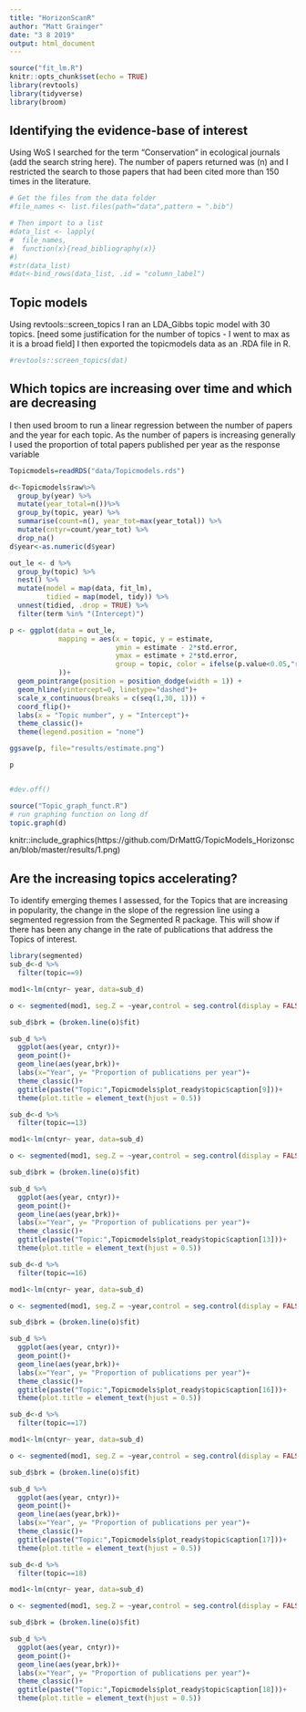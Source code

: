 ```yaml
---
title: "HorizonScanR"
author: "Matt Grainger"
date: "3 8 2019"
output: html_document
---
```


```r
source("fit_lm.R")
knitr::opts_chunk$set(echo = TRUE)
library(revtools)
library(tidyverse)
library(broom)
```

## Identifying the evidence-base of interest

Using WoS I searched for the term "Conservation" in ecological journals (add the search string here). The number of papers returned was (n) and I restricted the search to those papers that had been cited more than 150 times in the literature.


```r
# Get the files from the data folder
#file_names <- list.files(path="data",pattern = ".bib")

# Then import to a list
#data_list <- lapply(
#  file_names,
#  function(x){read_bibliography(x)}
#)
#str(data_list)
#dat<-bind_rows(data_list, .id = "column_label")
```

## Topic models
Using revtools::screen_topics I ran an LDA_Gibbs topic model with 30 topics. [need some justification for the number of topics - I went to max as it is a broad field] I then exported the topicmodels data as an .RDA file in R.  

```r
#revtools::screen_topics(dat)
```

## Which topics are increasing over time and which are decreasing

I then used broom to run a linear regression between the number of papers and the year for each topic. As the number of papers is increasing generally I used the proportion of total papers published per year as the response variable

```r
Topicmodels=readRDS("data/Topicmodels.rds")

d<-Topicmodels$raw%>% 
  group_by(year) %>% 
  mutate(year_total=n())%>% 
  group_by(topic, year) %>% 
  summarise(count=n(), year_tot=max(year_total)) %>% 
  mutate(cntyr=count/year_tot) %>% 
  drop_na()
d$year<-as.numeric(d$year)

out_le <- d %>%
  group_by(topic) %>%
  nest() %>% 
  mutate(model = map(data, fit_lm),
         tidied = map(model, tidy)) %>%
  unnest(tidied, .drop = TRUE) %>%
  filter(term %in% "(Intercept)")

```


```r
p <- ggplot(data = out_le,
            mapping = aes(x = topic, y = estimate,
                          ymin = estimate - 2*std.error,
                          ymax = estimate + 2*std.error,
                          group = topic, color = ifelse(p.value<0.05,"red", "blue"),
            ))+ 
  geom_pointrange(position = position_dodge(width = 1)) +
  geom_hline(yintercept=0, linetype="dashed")+
  scale_x_continuous(breaks = c(seq(1,30, 1))) + 
  coord_flip()+
  labs(x = "Topic number", y = "Intercept")+
  theme_classic()+
  theme(legend.position = "none")

ggsave(p, file="results/estimate.png")

p


#dev.off()

```


```r
source("Topic_graph_funct.R")
# run graphing function on long df
topic.graph(d)

```


knitr::include_graphics(https://github.com/DrMattG/TopicModels_Horizonscan/blob/master/results/1.png)

## Are the increasing topics accelerating?

To identify emerging themes I assessed, for the Topics that are increasing in popularity, the change in the slope of the regression line using a segmented regression from the Segmented R package. This will show if there has been any change in the rate of publications that address the Topics of interest. 

```r
library(segmented)
sub_d<-d %>% 
  filter(topic==9)

mod1<-lm(cntyr~ year, data=sub_d)

o <- segmented(mod1, seg.Z = ~year,control = seg.control(display = FALSE))

sub_d$brk = (broken.line(o)$fit)

sub_d %>% 
  ggplot(aes(year, cntyr))+
  geom_point()+
  geom_line(aes(year,brk))+
  labs(x="Year", y= "Proportion of publications per year")+
  theme_classic()+
  ggtitle(paste("Topic:",Topicmodels$plot_ready$topic$caption[9]))+
  theme(plot.title = element_text(hjust = 0.5))

```


```r
sub_d<-d %>% 
  filter(topic==13)

mod1<-lm(cntyr~ year, data=sub_d)

o <- segmented(mod1, seg.Z = ~year,control = seg.control(display = FALSE))

sub_d$brk = (broken.line(o)$fit)

sub_d %>% 
  ggplot(aes(year, cntyr))+
  geom_point()+
  geom_line(aes(year,brk))+
  labs(x="Year", y= "Proportion of publications per year")+
  theme_classic()+
  ggtitle(paste("Topic:",Topicmodels$plot_ready$topic$caption[13]))+
  theme(plot.title = element_text(hjust = 0.5))


```


```r
sub_d<-d %>% 
  filter(topic==16)

mod1<-lm(cntyr~ year, data=sub_d)

o <- segmented(mod1, seg.Z = ~year,control = seg.control(display = FALSE))

sub_d$brk = (broken.line(o)$fit)

sub_d %>% 
  ggplot(aes(year, cntyr))+
  geom_point()+
  geom_line(aes(year,brk))+
  labs(x="Year", y= "Proportion of publications per year")+
  theme_classic()+
  ggtitle(paste("Topic:",Topicmodels$plot_ready$topic$caption[16]))+
  theme(plot.title = element_text(hjust = 0.5))

```

```r
sub_d<-d %>% 
  filter(topic==17)

mod1<-lm(cntyr~ year, data=sub_d)

o <- segmented(mod1, seg.Z = ~year,control = seg.control(display = FALSE))

sub_d$brk = (broken.line(o)$fit)

sub_d %>% 
  ggplot(aes(year, cntyr))+
  geom_point()+
  geom_line(aes(year,brk))+
  labs(x="Year", y= "Proportion of publications per year")+
  theme_classic()+
  ggtitle(paste("Topic:",Topicmodels$plot_ready$topic$caption[17]))+
  theme(plot.title = element_text(hjust = 0.5))
```

```r
sub_d<-d %>% 
  filter(topic==18)

mod1<-lm(cntyr~ year, data=sub_d)

o <- segmented(mod1, seg.Z = ~year,control = seg.control(display = FALSE))

sub_d$brk = (broken.line(o)$fit)

sub_d %>% 
  ggplot(aes(year, cntyr))+
  geom_point()+
  geom_line(aes(year,brk))+
  labs(x="Year", y= "Proportion of publications per year")+
  theme_classic()+
  ggtitle(paste("Topic:",Topicmodels$plot_ready$topic$caption[18]))+
  theme(plot.title = element_text(hjust = 0.5))
```

